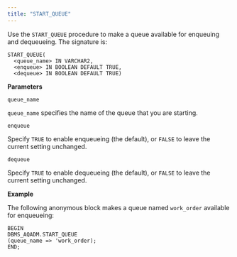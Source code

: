 ```yaml
---
title: "START_QUEUE"
---
```


Use the `START_QUEUE` procedure to make a queue available for enqueuing and dequeueing. The signature is:

``` text
START_QUEUE(
  <queue_name> IN VARCHAR2,
  <enqueue> IN BOOLEAN DEFAULT TRUE,
  <dequeue> IN BOOLEAN DEFAULT TRUE)
```

**Parameters**

`queue_name`

 `queue_name` specifies the name of the queue that you are starting.

`enqueue`

 Specify `TRUE` to enable enqueueing (the default), or `FALSE` to leave the current setting unchanged.

`dequeue`

 Specify `TRUE` to enable dequeueing (the default), or `FALSE` to leave the current setting unchanged.

**Example**

The following anonymous block makes a queue named `work_order` available for enqueueing:

``` text
BEGIN
DBMS_AQADM.START_QUEUE
(queue_name => 'work_order);
END;
```
